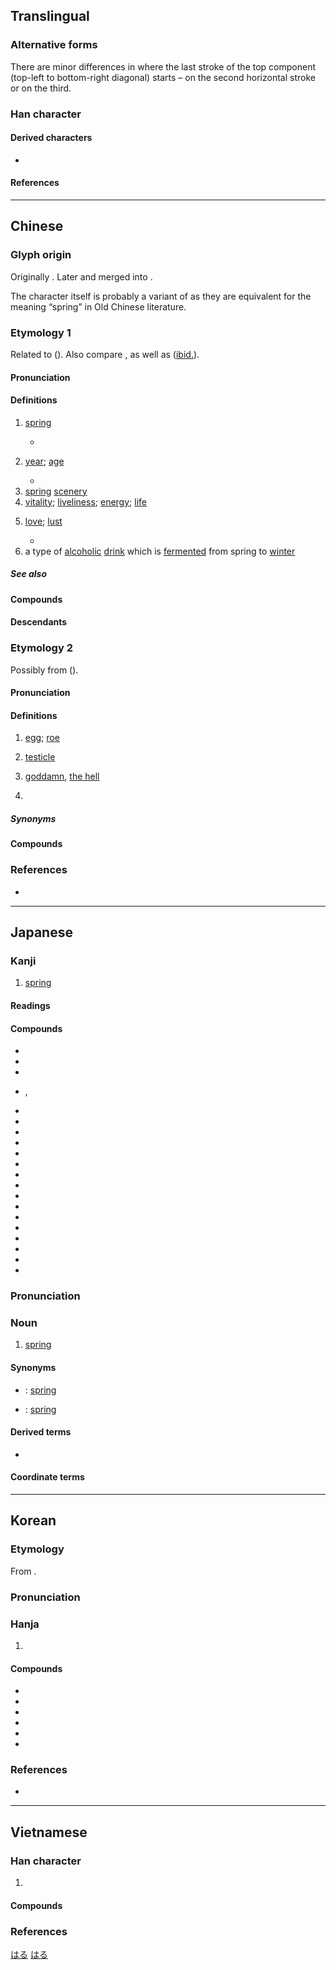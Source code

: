 {{also|萅|舂}}
{{character info}}

==Translingual==
{{stroke order|strokes=9}}
{{stroke order|type=animate}}

===Alternative forms===
There are minor differences in where the last stroke of the top component (top-left to bottom-right diagonal) starts – on the second horizontal stroke or on the third.

===Han character===
{{Han char|rn=72|rad=日|as=05|sn=9|four=50603|canj=QKA|ids=⿱𡗗日}}

====Derived characters====
* {{l|mul|[[偆]], [[㖺]], [[堾]], [[媋]], [[𢝣]], [[湷]], [[𬌸]], [[𬯌]], [[暙]], [[䐏]], [[椿]], [[瑃]], [[𨕌]], [[㿤]], [[睶]], [[𬓉]], [[𮄵]], [[蝽]], [[賰]]([[䞐]]), [[踳]], [[𨩃]], [[䮞]]([[𩨁]]), [[鰆]]([[䲠]]), [[𪂹]], [[𠝩]], [[萶]], [[箺]], [[䦮]], [[𩄄]], [[鬊]], [[惷]], [[𣕮]], [[𭾇]], [[𪃣]], [[蠢]], [[𩯥]]}}

====References====
{{Han ref|kx=0493.060|dkj=13844|dj=0856.070|hdz=21496.100|uh=6625}}

----

==Chinese==

===Glyph origin===
{{Han etyl}}
Originally {{Han compound|艸|屯|日|ls=psc|t1=grass|t2=sprout|t3=sun|c1=s|c2=p|c3=s|nocap=y}}. Later {{zh-l|*艸}} and {{zh-l|*屯}} merged into {{zh-l|*𡗗}}.

The character {{lang|zh|春}} itself is probably a variant of {{och-l|屯}} as they are equivalent for the meaning “spring” in Old Chinese literature.

===Etymology 1===
{{zh-forms|alt=萅,旾,㫩,𣈤}}
Related to {{och-l|芚|(of plants) to begin to grow}} ({{zh-ref|Schuessler, 2007}}). Also compare {{cog|km|ដុះ||to grow; to germinate; to sprout}}, as well as {{och-l|穿|to bore through}} ([[ibid.]]).
{{zh-wp|zh|lzh|nan:chhun}}

====Pronunciation====
{{zh-pron
|m=chūn
|m-s=cun1
|dg=чун1
|c=ceon1
|c-t=cun1
|g=cun1
|h=pfs=chhûn;gd=cun1
|j=cung1
|mb=ché̤ng
|md=chŭng
|mn=chhun
|mn-t=cung1
|w=1tshen
|x=qyn1
|mc=y
|oc=y
|ma=y
|cat=n,a
}}

====Definitions====
{{zh-hanzi}}

# [[spring]] {{gloss|season}}
#: {{zh-x|春天|spring}}
#: {{zh-x|四季如春|to experience a moderate and pleasant climate throughout the year}}
#* {{zh-x|暫 伴 月 將 影，行樂 須 及 春。||ref=8th century, {{w|Li Bai}},  {{w2|zh|s:zh:月下獨酌 (花間一壺酒)|月下獨酌}}|CL}}
# {{lb|zh|literary}} [[year]]; [[age]]
#* {{zh-x|妾身 守 空閨，良人 行 從軍。自 期 三 年 歸，今 已 歷 九 春。||CL|ref='''3rd century''', {{w|Cao Zhi}}, {{w2|zh|s:zh:雜詩 (西北有織婦)|雜詩·西北有織婦}}}}
# [[spring]] [[scenery]]
# [[vitality]]; [[liveliness]]; [[energy]]; [[life]]
#: {{zh-x|妙手回春|to effect a miraculous cure and bring the dying back to life}}
# [[love]]; [[lust]]
#: {{zh-x|春情|amorous feelings}}
#: {{zh-x|思春期|puberty}}
#* {{zh-x|有 女 懷 春，吉士 誘 之。|There is a young lady with thoughts natural to the spring,<br/>And a fine gentleman would lead her astray.|ref=Shijing}}
# a type of [[alcoholic]] [[drink]] which is [[ferment]]ed from spring to [[winter]]

=====See also=====
{{table:seasons/zh}}

====Compounds====
{{zh-der|春冰|春餅|春播|春蠶|春潮|春綢|春肥|春分|春分點|春風|春風得意|春風化雨|春風滿面|春耕|春宮|春灌|春光|春寒|春寒料峭|春旱|春華秋實|春化|春月|春畫|春畫兒|春荒|春暉|春季|春假|春節|春景|春捲|春捲兒|春困秋乏|春蘭|春蘭秋菊|春雷|春聯|春聯兒|春令|春麥|春滿人間|春忙|春夢|春牛|春情|春秋|春秋衫|春日|春色|春上|春試|春筍|春天|春瘟|春捂秋凍|春宵|春小麥|春心|春汛|春藥|春意|春蚓秋蛇|春游|春雨|春運|春種|春裝|一場春夢|一枝春|三春|三春暉|三春柳|不勝春|中國之春|九春|付之春夢|仲春|做春夢|偷春|偷春體|兩頭春|八月春|初春|剪春羅|化雨春風|北京之春|口角春風|吳越春秋|呂氏春秋|咬春|四季如春|回復青春|回春|回春作用|坐春風|夜春|大地回春|大春|大春元|如坐春風|如沐春風|妙手回春|嬌若春花|子春之疾|孟春|季春|宜春|宜春帖|宜春縣|富春秋|寒木春華|寸草春暉|小春|小陽春|左氏春秋|常春藤|常遇春|幾度春風|恆春半島|恆春鎮|悲秋傷春|憐春|懷春|戰地春夢|手到回春|打春|拜春|探春|探春之宴|摸春牛|放春|新春|早春|春不老|春丕峽|春事|春事闌珊|春作|春來秋去|春信|春元演習|春光如海|春光明媚|春光漏泄|春光融融|春凳|春勝|春化作用|春化處理|春去秋來|春和景明|春回大地|春困|春夢一場|春夢婆|春夢無痕|春大麥|春官|春宮圖|春宵苦短|春山|春山八字|春山如笑|春心蕩漾|春心飛絮|春思|春意闌珊|春捲皮|春方|春旛|春日遲遲|春明|春暖花開|春暖花香|春曉|春書|春服|春望|春林|春條兒|春榜|春榮|春樹暮雲|春歸|春歸人老|春氣|春水|春消息|春深似海|春牛圖|春生秋殺|春申君|春申江|春盛擔子|春盛食罍|春盤|春社|春祈秋報|春祭|春禊|春秋三傳|春秋五霸|春秋兒|春秋大夢|春秋幾何|春秋日高|春秋榜|春秋筆削|春秋筆法|春秋繁露|春秋配|春秋鼎盛|春筍怒發|春紅|春纖|春臺|春興|春色惱人|春色滿園|春花|春花作物|春花秋月|春芳|春茶|春草|春菇|春菜絲兒|春華|春蒐|春蔥|春誦夏絃|春賽|春遊|春酒|春閨|春闈|春院|春霖|春露秋霜|春風一度|春風和氣|春風夏雨|春風藹吉|春風雨露|春風面|春風風人|春香鬧學|春鶯|時雨春風|晏子春秋|暮春|暮雲春樹|有女懷春|有腳陽春|杏林春暖|枯木逢春|枯枝再春|楚漢春秋|殘春|沐浴春風|滿袖春風|滿面春生|滿面春風|滿面生春|漏春和尚|漏洩春光|熙春|燒春|玉堂春|玉樓春|琿春河|琿春縣|甕頭春|留春|發春|白雪陽春|皮裡春秋|眉似春山|眉蹙春山|碧蘿春|碧螺春|萬古長春|秋月春風|立春|第二春|繡閣長春|花塢春曉|芳春|莫春|著手回春|著手成春|蔣春霖|藥到回春|虎尾春冰|行春|買春|賣春|走春|迎春|迎春花|遞春|鄂倫春族|鍾離春|長春市|長春花|開春|陽春|陽春有腳|陽春白雪|陽春麵|陽臺春夢|雨後春筍|青春|青春期|青春永駐|青春痘|面若春花|鞭春|麗春園|麗春花|黍谷生春|龜鶴同春|洪春|琿春:[[Hunchun]]|春陵|蘄春|滿春|紅春|揮春|長春|永春}}

====Descendants====
{{CJKV||しゅん|춘|xuân}}

===Etymology 2===
{{zh-forms|alt=膥}}
Possibly from {{inh|zh|sit-pro|*d(w)əj||egg; testicle}} ({{zh-ref|Baxter and Sagart, 2014}}).

====Pronunciation====
{{zh-pron
|c=ceon1
|h=pfs=chhûn;gd=cun1
|mn-t=cung1
|dial=n
|cat=n
}}

====Definitions====
{{zh-hanzi}}

# {{lb|zh|Cantonese|Hakka|Teochew}} [[egg]]; [[roe]]
#: {{zh-x|水蛇春咁長|extremely long or lengthy|lit=as long as a chain of water snake eggs|C}}
# {{lb|zh|Cantonese|vulgar}} [[testicle]]
# {{lb|zh|Cantonese|vulgar}} [[goddamn]], [[the hell]]
#: {{zh-x|你 搞 乜 春 呀？|What the fuck are you doing?|C}}
# {{lb|zh|Cantonese|vulgar}} {{n-g|negates the meaning of the sentence}}
#: {{zh-x|關 你 春 事！|None of your damn business!|C}}

=====Synonyms=====
{{zh-dial|蛋}}
{{zh-dial|睪丸}}

====Compounds====
{{zh-der|雞春|魚春|多春魚|春袋|春核|蝦春|石春|水蛇春咁長|乜春|鵝春石}}

===References===
* {{R:yue:Hanzi}}

{{zh-cat|Beginning}}

----

==Japanese==

===Kanji===
{{ja-kanji|grade=2|rs=日05}}

# [[spring#Noun|spring]] {{gloss|season}}

====Readings====
{{ja-readings
|goon=しゅん
|kanon=しゅん
|kun=はる-
}}

====Compounds====
* {{ja-r|小%春|こ%はる|[[early]] [[autumn]], [[Indian summer]]}}
* {{ja-r|小%春%日%和|こ%はる%び%より|[[early]] [[autumn]], [[Indian summer]]}}
* {{ja-r|常春|とこはる|[[everlasting]] [[spring]]}}
* {{ja-r|初春|はつはる}}, {{ja-r|初%春|しょ%しゅん|[[early]] [[spring]], [[New Year]]}}
* {{ja-r|春%菊|しゅん%ぎく|[[garland chrysanthemum]]}}
* {{ja-r|春秋|しゅんじゅう|spring and autumn, months and years, Chronicles of Lu}}
* {{ja-r|春%秋%戦%国|しゅん%じゅう%せん%ごく|{{w|Spring and Autumn Period}} and {{w|Warring States Period}} in China}}
* {{ja-r|春%一番|はる%いちばん|first storm of spring}}
* {{ja-r|春%風|はる%かぜ|spring breeze}}
* {{ja-r|春%霞|はる%がすみ|springtime haze}}
* {{ja-r|春%着|はる%ぎ|springwear, New Year's clothes}}
* {{ja-r|春%蚕|はる%ご|spring breed of silkworms}}
* {{ja-r|春%先|はる%さき|beginning of spring}}
* {{ja-r|春%雨|はる%さめ|spring rain, {{w|cellophane noodles}}}}
* {{ja-r|春%場%所|はる%ば%しょ|the spring sumo tournament in Osaka}}
* {{ja-r|春%繭|はる%まゆ|the spring cocoon crop}}
* {{ja-r|春%休み|はる%やすみ|spring break}}
* {{ja-r|来%春|らい%しゅん|[[next]] [[spring]]}}
* {{ja-r|翌%春|よく%しゅん|[[next]] [[spring]]}}
* {{ja-r|春%分|しゅん%ぶん|[[spring equinox]], [[vernal equinox]]}}

===Pronunciation===
{{wikipedia|lang=ja}}
{{ja-kanjitab|yomi=k|はる}}
{{ja-pron|acc=a|y=k|はる}}

===Noun===
{{ja-noun|はる}}

# [[spring#Noun|spring]] {{gloss|season}}

====Synonyms====
* {{ja-r|春季|しゅんき}}: [[spring]]
* {{ja-r|春期|しゅんき}}: [[spring]]

====Derived terms====
* {{ja-r|春めく|はるめく}}

====Coordinate terms====
{{table:seasons/ja}}

[[Category:ja:Calendar terms|はる]]
[[Category:ja:Seasons|はる]]

----

==Korean==

===Etymology===
From {{der|ko|ltc|sort=춘|-}} {{ltc-l|春}}.
{{hanja-ety
|dk={{okm-l|츈|chyùn|link=no}}
|m={{okm-l|츈|chyùn}}
|mh={{okm-l|봄〮|pwóm}}
|ml=天文#상01B
}}

===Pronunciation===
{{ko-hanja-pron|춘}}

===Hanja===
{{ko-hanja-search}}
{{ko-hanja|봄|춘}}

# {{hanja form of|춘|[[spring]] {{gloss|season}}|affix}}

====Compounds====
{{der-top3|Compounds}}
* {{ko-l|춘추|春秋}}
* {{ko-l|입춘|立春}}
* {{ko-l|청춘|靑春}}
* {{ko-l|매춘|賣春}}
* {{ko-l|매춘부|賣春婦}}
* {{ko-l|사춘기|[[puberty]]|思春期}}
{{der-bottom}}

===References===
* {{R:hanjadoc|4583}}

----

==Vietnamese==

===Han character===
{{vi-readings|rs=日05
|hanviet=xuân-tdcndg;tdcntd;gdhn;bonet
|phienthiet=樞倫 xu luân
|nom=xuân-tdcndg;tdcntd;btcn;bonet;genibrel;taberd, xoan-tdcndg;tdcntd;gdhn;bonet;taberd
}}

# {{han tu form of|xuân|[[spring#Noun|spring]] {{gloss|season}}}}

====Compounds====
{{der3|vi
|{{vi-l|仲春|trọng xuân|}}
|{{vi-l|回春|hồi xuân|}}
|{{vi-l|孟春|mạnh xuân|}}
|{{vi-l|新春|tân xuân|}}
|{{vi-l|春亭|xuân đình|}}
|{{vi-l|春分|xuân phân|}}
|{{vi-l|春夏秋冬|xuân hạ thu đông|}}
|{{vi-l|春山|xuân sơn|}}
|{{vi-l|春桃|xuân đào|}}
|{{vi-l|春秋|xuân thu|}}
|{{vi-l|立春|lập xuân|}}
|{{vi-l|賞春|thưởng xuân|}}
|{{vi-l|迎春|nghênh xuân|}}
|{{vi-l|遊春|du xuân|}}
|{{vi-l|開春|khai xuân|}}
|{{vi-l|青春|thanh xuân|}}
}}

===References===
<references/>